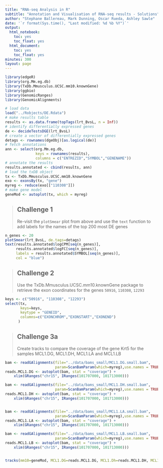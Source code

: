 ```yaml
---
title: "RNA-seq Analysis in R"
subtitle: "Annotation and Visualisation of RNA-seq results - Solutions"
author: "Stephane Ballereau, Mark Dunning, Oscar Rueda, Ashley Sawle"
date: '`r format(Sys.time(), "Last modified: %d %b %Y")`'
output:
  html_notebook:
    toc: yes
    toc_float: yes
  html_document:
    toc: yes
    toc_float: yes
minutes: 300
layout: page
---
```


```r
library(edgeR)
library(org.Mm.eg.db)
library(TxDb.Mmusculus.UCSC.mm10.knownGene)
library(ggbio)
library(GenomicRanges)
library(GenomicAlignments)
```

```r
# load data
load("../Robjects/DE.Rdata")
# make results table
results <- as.data.frame(topTags(lrt_BvsL, n = Inf))
# identify differentially expressed genes
de <- decideTestsDGE(lrt_BvsL)
# create a vector of differentially expressed genes
detags <- rownames(dgeObj)[as.logical(de)]
# fetch annotations
ann <- select(org.Mm.eg.db,
              keys = rownames(results),
              columns = c("ENTREZID","SYMBOL","GENENAME"))
# annotate the results
results.annotated <- cbind(results, ann)
# load the txDB object
tx <- TxDb.Mmusculus.UCSC.mm10.knownGene
exo <- exonsBy(tx, "gene")
myreg <- reduce(exo[["110308"]])
# make gene model
geneMod <- autoplot(tx, which = myreg)
```


> ## Challenge 1 {.challenge}
>
> Re-visit the `plotSmear` plot from above and use the `text` function to add labels for the names of the top 200 most DE genes
>

```r
n_genes <- 20
plotSmear(lrt_BvsL, de.tags=detags)
text(results.annotated$logCPM[seq(n_genes)],
     results.annotated$logFC[seq(n_genes)],
     labels = results.annotated$SYMBOL[seq(n_genes)],
     col = "blue")
```

> ## Challenge 2 {.challenge}
>
> Use the TxDb.Mmusculus.UCSC.mm10.knownGene package to retrieve the exon coordinates for the genes `50916`, `110308`, `12293` 
>

```r

keys <- c("50916", "110308", "12293")
select(tx, 
       keys=keys,
       keytype = "GENEID",
       columns=c("EXONCHROM","EXONSTART","EXONEND")
      )

```

> ## Challenge 3a {.challenge}
>
> Create tracks to compare the coverage of the gene Krt5 for the samples MCL1.DG, MCL1.DH, MCL1.LA and MCL1.LB
>

```r
bam <- readGAlignments(file="../data/bams_small/MCL1.DG.small.bam",
                       param=ScanBamParam(which=myreg),use.names = TRUE)
reads.MCL1.DG <- autoplot(bam, stat = "coverage") + 
    xlim(GRanges("chr15", IRanges(101707000, 101713000)))

bam <- readGAlignments(file="../data/bams_small/MCL1.DH.small.bam",
                       param=ScanBamParam(which=myreg),use.names = TRUE)
reads.MCL1.DH <- autoplot(bam, stat = "coverage") + 
    xlim(GRanges("chr15", IRanges(101707000, 101713000)))


bam <- readGAlignments(file="../data/bams_small/MCL1.LA.small.bam",
                       param=ScanBamParam(which=myreg),use.names = TRUE)
reads.MCL1.LA <- autoplot(bam, stat = "coverage") + 
    xlim(GRanges("chr15", IRanges(101707000, 101713000)))

bam <- readGAlignments(file="../data/bams_small/MCL1.LB.small.bam",
                       param=ScanBamParam(which=myreg),use.names = TRUE)
reads.MCL1.LB <- autoplot(bam, stat = "coverage") + 
    xlim(GRanges("chr15", IRanges(101707000, 101713000)))


tracks(mm10=geneMod, MCL1.DG=reads.MCL1.DG, MCL1.Dh=reads.MCL1.DH, MCL1.LA=reads.MCL1.LA, MCL1.LB=reads.MCL1.LB) 

```

